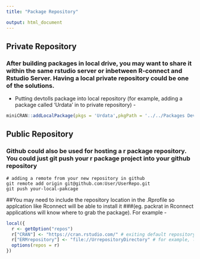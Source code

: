```yaml
---
title: "Package Repository"

output: html_document
---
```


<link href="style/styleRepo.css" rel="stylesheet">



## Private Repository
### After building packages in local drive, you may want to share it within the same rstudio server or inbetween R-connect and Rstudio Server. Having a local private repository could be one of the solutions. 

* Putting devtolls package into local repository (for example, adding a package called 'Urdata' in  to private repository) -
```r
miniCRAN::addLocalPackage(pkgs = 'Urdata',pkgPath = '../../Packages Development/2018/',path= '/UrrepositoryDirectory/', build=T)
```

## Public Repository
### Github could also be used for hosting a r package repository. You could just git push your r package project into your github repository
```shell
# adding a remote from your new repository in github
git remote add origin git@github.com:User/UserRepo.git 
git push your-local-pakcage 
```

##You may need to include the repository location in the .Rprofile so applcation like Rconnect will be able to install it
###(eg. packrat in Rconnect applications will know where to grab the package). For example - 
```r
local({
  r <- getOption("repos")
  r["CRAN"] <- "https://cran.rstudio.com/" # exiting default repository
  r["ERMrepository"] <- "file://UrrepositoryDirectory" # for example, local private repository
  options(repos = r)
})
```





